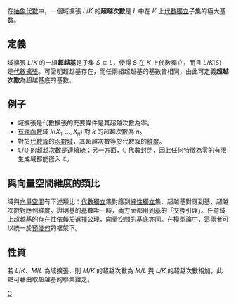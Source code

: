 在[[抽象代數|抽象代數]]中，一個域擴張 <math>L/K</math> 的'''超越次數'''是 <math>L</math> 中在 <math>K</math> 上[[代數獨立|代數獨立]]子集的極大[[基数_(数学)|基數]]。

==定義==
域擴張 <math>L/K</math> 的一組'''超越基'''是子集 <math>S \subset L</math>，使得 <math>S</math> 在 <math>K</math> 上代數獨立，而且 <math>L/K(S)</math> 是[[代數擴張|代數擴張]]。可證明超越基存在，而任兩組超越基的基數皆相同，由此可定義'''超越次數'''為超越基底的基數。

==例子==
* 域擴張是代數擴張的充要條件是其超越次數為零。
* [[有理函數|有理函數]]域 <math>k(X_1, \ldots, X_n)</math> 對 <math>k</math> 的超越次數為 <math>n</math>。
* 對於[[代數簇|代數簇]]的[[函數域|函數域]]，其超越次數等於代數簇的[[Krull維度|維度]]。
* <math>\mathbb{C}/\mathbb{Q}</math> 的超越次數是[[連續統假設|連續統]]；另一方面，<math>\mathbb{C}</math> [[代數封閉域|代數封閉]]，因此任何特徵為零的有限生成域都能嵌入 <math>\mathbb{C}</math>。

==與向量空間維度的類比==
域與[[向量空間|向量空間]]有下述類比：[[代數獨立|代數獨立]]集對應到[[線性獨立|線性獨立]]集、超越基對應到基、超越次數對應到維度。證明基的基數唯一時，兩方面都用到基的「交換引理」。任意域上超越基的存在性依賴於[[選擇公理|選擇公理]]，向量空間的基底亦同。在[[模型論|模型論]]中，這兩者可以統一於[[預幾何|預幾何]]的框架下。

==性質==
若 <math>L/K</math>、<math>M/L</math> 為域擴張，則 <math>M/K</math> 的超越次數為 <math>M/L</math> 與 <math>L/K</math> 的超越次數相加，此點可藉由取超越基的聯集證之。

[[Category:域論|C]]